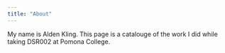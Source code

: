 ```yaml
---
title: "About"
---
```


My name is Alden Kling. This page is a catalouge of the work I did while taking DSR002 at Pomona College.